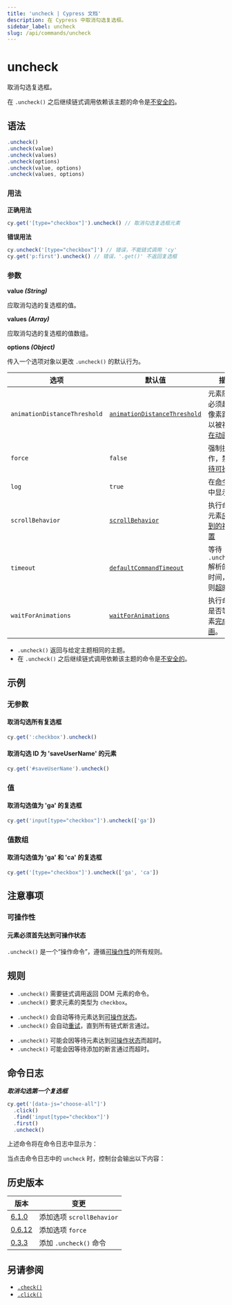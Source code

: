 ```yaml
---
title: 'uncheck | Cypress 文档'
description: 在 Cypress 中取消勾选复选框。
sidebar_label: uncheck
slug: /api/commands/uncheck
---
```


<ProductHeading product="app" />

# uncheck

取消勾选复选框。

在 `.uncheck()` 之后继续链式调用依赖该主题的命令是[不安全的](/app/core-concepts/retry-ability#Only-queries-are-retried)。

## 语法

```javascript
.uncheck()
.uncheck(value)
.uncheck(values)
.uncheck(options)
.uncheck(value, options)
.uncheck(values, options)
```

### 用法

<Icon name="check-circle" color="green" /> **正确用法**

```javascript
cy.get('[type="checkbox"]').uncheck() // 取消勾选复选框元素
```

<Icon name="exclamation-triangle" color="red" /> **错误用法**

```javascript
cy.uncheck('[type="checkbox"]') // 错误，不能链式调用 'cy'
cy.get('p:first').uncheck() // 错误，'.get()' 不返回复选框
```

### 参数

<Icon name="angle-right" /> **value _(String)_**

应取消勾选的复选框的值。

<Icon name="angle-right" /> **values _(Array)_**

应取消勾选的复选框的值数组。

<Icon name="angle-right" /> **options _(Object)_**

传入一个选项对象以更改 `.uncheck()` 的默认行为。

| 选项                       | 默认值                                                                     | 描述                                                                                                                                     |
| ---------------------------- | --------------------------------------------------------------------------- | ----------------------------------------------------------------------------------------------------------------------------------------------- |
| `animationDistanceThreshold` | [`animationDistanceThreshold`](/app/references/configuration#Actionability) | 元素随时间必须超过的像素距离，以被视为[正在动画](/app/core-concepts/interacting-with-elements#Animations)。  |
| `force`                      | `false`                                                                     | 强制执行操作，禁用[等待可操作性](#Assertions)                                                                            |
| `log`                        | `true`                                                                      | 在[命令日志](/app/core-concepts/open-mode#Command-Log)中显示命令                                                             |
| `scrollBehavior`             | [`scrollBehavior`](/app/references/configuration#Actionability)             | 执行命令前元素[应滚动到的视口位置](/app/core-concepts/interacting-with-elements#Scrolling) |
| `timeout`                    | [`defaultCommandTimeout`](/app/references/configuration#Timeouts)           | 等待 `.uncheck()` 解析的超时时间，超过则[超时](#Timeouts)                                                                         |
| `waitForAnimations`          | [`waitForAnimations`](/app/references/configuration#Actionability)          | 执行命令前是否等待元素[完成动画](/app/core-concepts/interacting-with-elements#Animations)。       |

<HeaderYields />

- `.uncheck()` 返回与给定主题相同的主题。
- 在 `.uncheck()` 之后继续链式调用依赖该主题的命令是[不安全的](/app/core-concepts/retry-ability#Only-queries-are-retried)。

## 示例

### 无参数

#### 取消勾选所有复选框

```javascript
cy.get(':checkbox').uncheck()
```

#### 取消勾选 ID 为 'saveUserName' 的元素

```javascript
cy.get('#saveUserName').uncheck()
```

### 值

#### 取消勾选值为 'ga' 的复选框

```javascript
cy.get('input[type="checkbox"]').uncheck(['ga'])
```

### 值数组

#### 取消勾选值为 'ga' 和 'ca' 的复选框

```javascript
cy.get('[type="checkbox"]').uncheck(['ga', 'ca'])
```

## 注意事项

### 可操作性

#### 元素必须首先达到可操作状态

`.uncheck()` 是一个“操作命令”，遵循[可操作性](/app/core-concepts/interacting-with-elements)的所有规则。

## 规则

<HeaderRequirements />

- `.uncheck()` 需要链式调用返回 DOM 元素的命令。
- `.uncheck()` 要求元素的类型为 `checkbox`。

<HeaderAssertions />

- `.uncheck()` 会自动等待元素达到[可操作状态](/app/core-concepts/interacting-with-elements)。
- `.uncheck()` 会自动[重试](/app/core-concepts/retry-ability)，直到所有链式断言通过。

<HeaderTimeouts />

- `.uncheck()` 可能会因等待元素达到[可操作状态](/app/core-concepts/interacting-with-elements)而超时。
- `.uncheck()` 可能会因等待添加的断言通过而超时。

## 命令日志

**_取消勾选第一个复选框_**

```javascript
cy.get('[data-js="choose-all"]')
  .click()
  .find('input[type="checkbox"]')
  .first()
  .uncheck()
```

上述命令将在命令日志中显示为：

<DocsImage
  src="/img/api/uncheck/test-unchecking-a-checkbox.png"
  alt="命令日志 uncheck"
/>

当点击命令日志中的 `uncheck` 时，控制台会输出以下内容：

<DocsImage
  src="/img/api/uncheck/console-shows-events-from-clicking-the-checkbox.png"
  alt="控制台日志 uncheck"
/>

## 历史版本

| 版本                                    | 变更                       |
| ------------------------------------------ | ----------------------------- |
| [6.1.0](/app/references/changelog#6-1-0)   | 添加选项 `scrollBehavior` |
| [0.6.12](/app/references/changelog#0-6-12) | 添加选项 `force`          |
| [0.3.3](/app/references/changelog#0-3-3)   | 添加 `.uncheck()` 命令    |

## 另请参阅

- [`.check()`](/api/commands/check)
- [`.click()`](/api/commands/click)